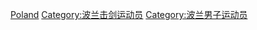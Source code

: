 [[Category:各国男子击剑运动员|Poland]]
[[Category:波兰击剑运动员|Category:波兰击剑运动员]]
[[Category:波兰男子运动员|Category:波兰男子运动员]]